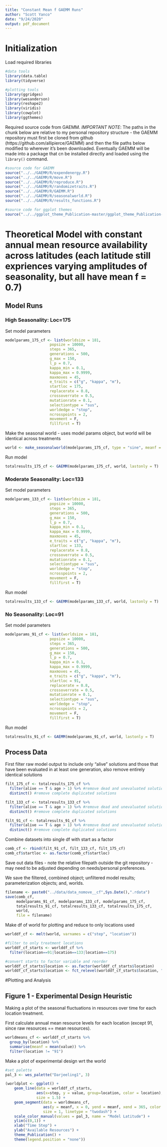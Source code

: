 ```yaml
---
title: "Constant Mean f GAEMM Runs"
author: "Scott Yanco"
date: "9/24/2020"
output: pdf_document
---
```


# Initialization

Load required libraries
```r
#data tools
library(data.table)
library(tidyverse)

#plotting tools
library(ggridges)
library(wesanderson)
library(reshape2)
library(viridis)
library(cowplot)
library(ggthemes)
```

Required source code from GAEMM.  *IMPORTANT NOTE*: The paths in the chunk below are relative to my personal repository structure - the GAEMM repository must first be cloned from github (https://github.com/allipierce/GAEMM) and then the file paths below modified to wherever it's been downloaded.  Eventually GAEMM will be made into a package that cn be installed directly and loaded using the `library()` command.
```r
#source code for GAEMM 
source("../../GAEMM/R/expendenergy.R")
source("../../GAEMM/R/move.R")
source("../../GAEMM/R/reproduce.R")
source("../../GAEMM/R/randomizetraits.R")
source("../../GAEMM/R/GAEMM.R")
source("../../GAEMM/R/seasonalworld.R")
source("../../GAEMM/R/results_functions.R")

#source code for ggplot themes
source("../../ggplot_theme_Publication-master/ggplot_theme_Publication-master/R/ggplot_theme_Publication.R")
```


# Theoretical Model with constant annual mean resource availability across latitudes (each latitude still expriences varying amplitudes of seasonality, but all have mean f = 0.7)

## Model Runs

### High Seasonality: Loc=175

Set model parameters
```r
modelparams_175_cf <- list(worldsize = 181,
                    popsize = 10000,
                    steps = 365,
                    generations = 500,
                    g_max = 150,
                    l_p = 0.7,
                    kappa_min = 0.1,
                    kappa_max = 0.9999,
                    maxmoves = 45,
                    e_traits = c("g", "kappa", "m"),
                    startloc = 175,
                    replacerate = 0.8,
                    crossoverrate = 0.5,
                    mutationrate = 0.1,
                    selectiontype = "sus",
                    worldedge = "stop",
                    ncrosspoints = 2,
                    movement = F,
                    fillfirst = T)
```

Make the seasonal world - uses model params object, but world will be identical across treatments
```r
world <- make_seasonalworld(modelparams_175_cf, type = "sine", meanf = 0.7)
```

Run model
```r
totalresults_175_cf <- GAEMM(modelparams_175_cf, world, lastonly = T)
```

### Moderate Seasonality: Loc=133

Set model parameters
```r
modelparams_133_cf <- list(worldsize = 181,
                    popsize = 10000,
                    steps = 365,
                    generations = 500,
                    g_max = 150,
                    l_p = 0.7,
                    kappa_min = 0.1,
                    kappa_max = 0.9999,
                    maxmoves = 45,
                    e_traits = c("g", "kappa", "m"),
                    startloc = 133,
                    replacerate = 0.8,
                    crossoverrate = 0.5,
                    mutationrate = 0.1,
                    selectiontype = "sus",
                    worldedge = "stop",
                    ncrosspoints = 2,
                    movement = F,
                    fillfirst = T)
```

Run model
```r
totalresults_133_cf <- GAEMM(modelparams_133_cf, world, lastonly = T)
```

### No Seasonality: Loc=91

Set model parameters
```r
modelparams_91_cf <- list(worldsize = 181,
                    popsize = 10000,
                    steps = 365,
                    generations = 500,
                    g_max = 150,
                    l_p = 0.7,
                    kappa_min = 0.1,
                    kappa_max = 0.9999,
                    maxmoves = 45,
                    e_traits = c("g", "kappa", "m"),
                    startloc = 91,
                    replacerate = 0.8,
                    crossoverrate = 0.5,
                    mutationrate = 0.1,
                    selectiontype = "sus",
                    worldedge = "stop",
                    ncrosspoints = 2,
                    movement = F,
                    fillfirst = T)
```


Run model
```r
totalresults_91_cf <- GAEMM(modelparams_91_cf, world, lastonly = T)
```


## Process Data

First filter raw model output to include only "alive" solutions and those that have been evaluated in at least one generation, also remove entirely identical solutions

```r
filt_175_cf <- totalresults_175_cf %>%
  filter(alive == T & age > 1) %>% #remove dead and unevaluated solutions
  distinct() #remove complete duplicated solutions

filt_133_cf <- totalresults_133_cf %>%
  filter(alive == T & age > 1) %>% #remove dead and unevaluated solutions
  distinct() #remove complete duplicated solutions

filt_91_cf <- totalresults_91_cf %>%
  filter(alive == T & age > 1) %>% #remove dead and unevaluated solutions
  distinct() #remove complete duplicated solutions
```

  
Combine datasets into single df with start as a factor
```r
comb_cf <- rbind(filt_91_cf, filt_133_cf, filt_175_cf)
comb_cf$startloc <- as.factor(comb_cf$startloc)
```

Save out data files - note the relative filepath outside the git repository - may need to be adjusted depending on needs/personal preferences.

We save the filtered, combined object; unfiltered model results; parameterization objects; and, worlds.
```r
filename <- paste0("../data/data_nomove__cf",Sys.Date(),".rdata")
save(comb_cf, 
     modelparams_91_cf, modelparams_133_cf, modelparams_175_cf,
     totalresults_91_cf, totalresults_133_cf, totalresults_175_cf,
     world, 
     file = filename)
```

Make df of world for plotting and reduce to only locations used
```r
worlddf_cf <- melt(world, varnames = c("step", "location"))

#filter to only treatment locations
worlddf_cf_starts <- worlddf_cf %>% 
  filter(location==91|location==133|location==175)

#convert starts to factor variable and reorder
worlddf_cf_starts$location <- as.factor(worlddf_cf_starts$location)
worlddf_cf_starts$location <- fct_relevel(worlddf_cf_starts$location, "91", "133", "175")
```

#Plotting and Analysis

## Figure 1 - Experimental Design Heuristic

Making a plot of the seasonal fluctuations in resources over time for each location treatment.

First calculate annual mean resource levels for each location (except 91, since raw resources == mean resources).
```r
worldmeans_cf <- worlddf_cf_starts %>% 
  group_by(location) %>% 
  summarise(meanf = mean(value)) %>% 
  filter(location != "91")
```

Make a plot of experimental design wrt the world

```r
#set palette
pal_3 <- wes_palette("Darjeeling1", 3)

(worldplot <- ggplot() +
    geom_line(data = worlddf_cf_starts,
              aes(x=step, y = value, group=location, color = location), 
              size = 1.5) +
    geom_segment(data = worldmeans_cf,
                 aes(y = meanf, x = 0, yend = meanf, xend = 365, color = location),
                 size = 1, linetype = "twodash") +
    scale_color_manual(values = pal_3, name = "Model Latitude") +
    ylim(c(0,1)) +
    xlab("Time Step") +
    ylab("Available Resources") +
    theme_Publication() +
    theme(legend.position = "none"))
```
